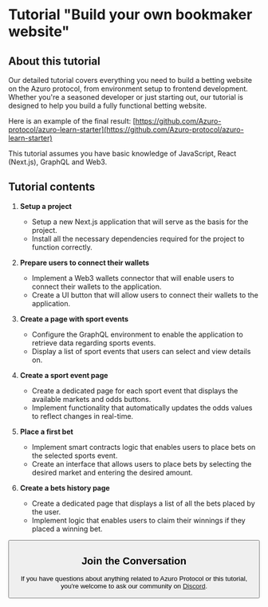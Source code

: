 
# Tutorial "Build your own bookmaker website"

## About this tutorial

Our detailed tutorial covers everything you need to build a betting website on the Azuro protocol, from environment
setup to frontend development. Whether you're a seasoned developer or just starting out, our tutorial is designed to
help you build a fully functional betting website.

Here is an example of the final result: [https://github.com/Azuro-protocol/azuro-learn-starter](https://github.com/Azuro-protocol/azuro-learn-starter)

<div className="mt-6">
  <Callout type="info" emoji="ℹ️️">
    This tutorial assumes you have basic knowledge of JavaScript, React (Next.js), GraphQL and Web3.
  </Callout>
</div>

## Tutorial contents

1. **Setup a project**
    - Setup a new Next.js application that will serve as the basis for the project.
    - Install all the necessary dependencies required for the project to function correctly.

2. **Prepare users to connect their wallets**
    - Implement a Web3 wallets connector that will enable users to connect their wallets to the application.
    - Create a UI button that will allow users to connect their wallets to the application.

3. **Create a page with sport events**
    - Configure the GraphQL environment to enable the application to retrieve data regarding sports events.
    - Display a list of sport events that users can select and view details on.

4. **Create a sport event page**
    - Create a dedicated page for each sport event that displays the available markets and odds buttons.
    - Implement functionality that automatically updates the odds values to reflect changes in real-time.

5. **Place a first bet**
    - Implement smart contracts logic that enables users to place bets on the selected sports event.
    - Create an interface that allows users to place bets by selecting the desired market and entering the desired amount.

6. **Create a bets history page**
    - Create a dedicated page that displays a list of all the bets placed by the user.
    - Implement logic that enables users to claim their winnings if they placed a winning bet.

<Button className="mt-6" title="Let’s get started!" to="/build-own-app/tutorial/setup-a-project" />

## Join the Conversation

If you have questions about anything related to Azuro Protocol or this tutorial, you're welcome to ask our community
on [Discord](#).
